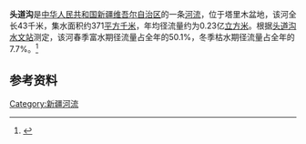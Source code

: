 '''头道沟'''是[[中华人民共和国|中华人民共和国]][[新疆维吾尔自治区|新疆维吾尔自治区]]的一条[[河流|河流]]，位于塔里木盆地，该河全长43千米，集水面积约371[[平方千米|平方千米]]，年均径流量约为0.23亿[[立方米|立方米]]。根据[[头道沟水文站|头道沟水文站]]测定，该河春季富水期径流量占全年的50.1%，冬季枯水期径流量占全年的7.7%。<ref>{{cite book|author=马秀峰等|title=《西北内陆河区水旱灾害》|year=1999|publisher=黄河水利出版社|location=郑州|isbn=7-80621-267-1}}</ref>

== 参考资料 ==
{{reflist}}

[[Category:新疆河流|Category:新疆河流]]